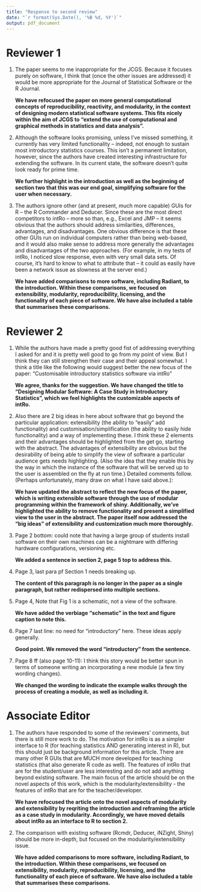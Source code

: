 ```yaml
---
title: "Response to second review"
date: "`r format(Sys.Date(), '%B %d, %Y')`"
output: pdf_document
---
```


# Reviewer 1

(1) The paper seems to me inappropriate for the JCGS. Because it focuses purely on software, I think that (once the other issues are addressed) it would be more appropriate for the Journal of Statistical Software or the R Journal.

    **We have refocused the paper on more general computational concepts of reproducibility, reactivity, and modularity, in the context of designing modern statistical software systems. This fits nicely within the aim of JCGS to "extend the use of computational and graphical methods in statistics and data analysis".**

(2) Although the software looks promising, unless I've missed something, it currently has very limited functionality -- indeed, not enough to sustain most introductory statistics courses. This isn't a permanent limitation, however, since the authors have created interesting infrastructure for extending the software. In its current state, the software doesn't quite look ready for prime time.

    **We further highlight in the introduction as well as the beginning of section two that this was our end goal, simplifying software for the user when necessary.**

(3) The authors ignore other (and at present, much more capable) GUIs for R -- the R Commander and Deducer. Since these are the most direct competitors to intRo -- more so than, e.g., Excel and JMP -- it seems obvious that the authors should address similarities, differences, advantages, and disadvantages. One obvious difference is that these other GUIs run on individual computers rather than being web-based, and it would also make sense to address more generally the advantages and disadvantages of the two approaches. (For example, in my tests of intRo, I noticed slow response, even with very small data sets. Of course, it's hard to know to what to attribute that -- it could as easily have been a network issue as slowness at the server end.)

    **We have added comparisons to more software, including Radiant, to the introduction. Within these comparisons, we focused on extensibility, modularity, reproducibility, licensing, and the functionality of each piece of software. We have also included a table that summarises these comparisons.**

# Reviewer 2

(1) While the authors have made a pretty good fist of addressing everything I asked for and it is pretty
well good to go from my point of view. But I think they can still strengthen their case and their appeal somewhat. I think a title like the following would suggest better the new focus of the paper:
"Customisable introductory statistics software via intRo"

    **We agree, thanks for the suggestion. We have changed the title to "Designing Modular Software: A Case Study in Introductory Statistics", which we feel highlights the customizable aspects of intRo.**

(3) Also there are 2 big ideas in here about software that go beyond the particular application:
extensibility (the ability to “easily” add functionality) and customisation/simplification (the ability to
easily hide functionality) and a way of implementing these. I think these 2 elements and their
advantages should be highlighted from the get go, starting with the abstract. The advantages of
extensibility are obvious but the desirability of being able to simplify the view of software a
particular audience gets needs highlighting. (Also the idea that they enable this by the way in which
the instance of the software that will be served up to the user is assembled on the fly at run time.)
Detailed comments follow. (Perhaps unfortunately, many draw on what I have said above.):

    **We have updated the abstract to reflect the new focus of the paper, which is writing extensible software through the use of modular programming within the framework of shiny. Additionally, we've highlighted the ability to remove functionality and present a simplified view to the user in the abstract. The paper itself now addressed the "big ideas" of extensibility and customization much more thoroughly.**

(4) Page 2 bottom: could note that having a large group of students install software on their own
machines can be a nightmare with differing hardware configurations, versioning etc.

    **We added a sentence in section 2, page 5 top to address this.**

(5) Page 3, last para pf Section 1 needs breaking up.

    **The content of this paragraph is no longer in the paper as a single paragraph, but rather redispersed into multiple sections.**

(6) Page 4, Note that Fig 1 is a schematic, not a view of the software.

    **We have added the verbiage "schematic" in the text and figure caption to note this.**

(7) Page 7 last line: no need for “introductory” here. These ideas apply generally.

    **Good point. We removed the word "introductory" from the sentence.**

(8) Page 8 ff (also page 10-11): I think this story would be better spun in terms of someone writing an
incorporating a new module (a few tiny wording changes).

    **We changed the wording to indicate the example walks through the process of creating a module, as well as including it.**

# Associate Editor

(1) The authors have responded to some of the reviewers' comments, but there is still more work to do. The motivation for intRo is as a simpler interface to R (for teaching statistics AND generating interest in R), but this should just be background information for this article.  There are many other R GUIs that are MUCH more developed for teaching statistics (that also generate R code as well).  The features of intRo that are for the student/user are less interesting and do not add anything beyond existing software. The main focus of the article should be on the novel aspects of this work, which is the modularity/extensibility - the features of intRo that are for the teacher/developer.

    **We have refocused the article onto the novel aspects of modularity and extensibility by reqriting the introduction and reframing the article as a case study in modularity. Accordingly, we have moved details about intRo as an interface to R to section 2.**

(2) The comparison with existing software (Rcmdr, Deducer, iNZight, Shiny) should be more in-depth, but focused on the modularity/extensibility issue.

    **We have added comparisons to more software, including Radiant, to the introduction. Within these comparisons, we focused on extensibility, modularity, reproducibility, licensing, and the functionality of each piece of software. We have also included a table that summarises these comparisons.**